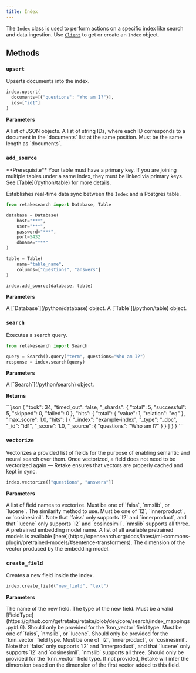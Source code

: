 ```yaml
---
title: Index
---
```


The `Index` class is used to perform actions on a specific index like search and data ingestion. Use [`Client`](/python/client)
to get or create an `Index` object.

## Methods

### `upsert`

Upserts documents into the index.

```python Python
index.upsert(
  documents=[{"questions": "Who am I?"}],
  ids=["id1"]
)
```

**Parameters**

<ParamField body="documents" type="List[Dict]" required>
  A list of JSON objects.
</ParamField>
<ParamField body="ids" type="List[str]" required>
  A list of string IDs, where each ID corresponds to a document in the
  `documents` list at the same position. Must be the same length as `documents`.
</ParamField>

### `add_source`

<Info>
  **Prerequisite** Your table must have a primary key. If you are joining
  multiple tables under a same index, they must be linked via primary keys. See
  [Table](/python/table) for more details.
</Info>

Establishes real-time data sync between the `Index` and a Postgres table.

```python Python
from retakesearch import Database, Table

database = Database(
    host="***",
    user="***",
    password="***",
    port=5432
    dbname="***"
)

table = Table(
    name="table_name",
    columns=["questions", "answers"]
)

index.add_source(database, table)
```

**Parameters**

<ParamField body="database" type="Database" required>
  A [`Database`](/python/database) object.
</ParamField>
<ParamField body="table" type="Table" required>
  A [`Table`](/python/table) object.
</ParamField>

### `search`

Executes a search query.

```python Python
from retakesearch import Search

query = Search().query("term", questions="Who am I?")
response = index.search(query)
```

**Parameters**

<ParamField body="search" type="Search" required>
  A [`Search`](/python/search) object.
</ParamField>

**Returns**

<Accordion title="Response Object">
```json 
{
  "took": 34,
  "timed_out": false,
  "_shards": {
    "total": 5,
    "successful": 5,
    "skipped": 0,
    "failed": 0
  },
  "hits": {
    "total": {
      "value": 1,
      "relation": "eq"
    },
    "max_score": 1.0,
    "hits": [
      {
        "_index": "example-index",
        "_type": "_doc",
        "_id": "id1",
        "_score": 1.0,
        "_source": {
          "questions": "Who am I?"
        }
      }
    ]
  }
}
```
</Accordion>

### `vectorize`

Vectorizes a provided list of fields for the purpose of enabling semantic and neural search over them.
Once vectorized, a field does not need to be vectorized again — Retake ensures that vectors are properly cached
and kept in sync.

```python Python
index.vectorize(["questions", "answers"])
```

**Parameters**

<ParamField body="field_names" type="List[str]" required>
  A list of field names to vectorize.
</ParamField>
<ParamField body="engine" type="str" default="faiss">
  Must be one of `faiss`, `nmslib`, or `lucene`.
</ParamField>
<ParamField body="space_type" type="str" default="l2">
  The similarity method to use. Must be one of `l2`, `innerproduct`, or
  `cosinesimil`. Note that `faiss` only supports `l2` and `innerproduct`, and
  that `lucene` only supports `l2` and `cosinesimil`. `nmslib` supports all
  three.
</ParamField>
<ParamField body="model_name" type="str" default="huggingface/sentence-transformers/all-MiniLM-L12-v2">
  A pretrained embedding model name. A list of all available pretrained models is available 
  [here](https://opensearch.org/docs/latest/ml-commons-plugin/pretrained-models/#sentence-transformers).
</ParamField>
<ParamField body="model_dimension" type="int" default="384">
  The dimension of the vector produced by the embedding model.
</ParamField>

### `create_field`

Creates a new field inside the index.

```python Python
index.create_field("new_field", "text")
```

**Parameters**

<ParamField body="field_name" type="str" required>
  The name of the new field.
</ParamField>
<ParamField body="field_type" type="str" required>
  The type of the new field. Must be a valid
  [FieldType](https://github.com/getretake/retake/blob/dev/core/search/index_mappings.py#L6).
</ParamField>
<ParamField body="engine" type="str" default="faiss">
  Should only be provided for the `knn_vector` field type. Must be one of
  `faiss`, `nmslib`, or `lucene`.
</ParamField>
<ParamField body="space_type" type="str" default="l2">
  Should only be provided for the `knn_vector` field type. Must be one of `l2`,
  `innerproduct`, or `cosinesimil`. Note that `faiss` only supports `l2` and
  `innerproduct`, and that `lucene` only supports `l2` and `cosinesimil`.
  `nmslib` supports all three.
</ParamField>
<ParamField body="dimension" type="int">
  Should only be provided for the `knn_vector` field type. If not provided,
  Retake will infer the dimension based on the dimension of the first vector
  added to this field.
</ParamField>
